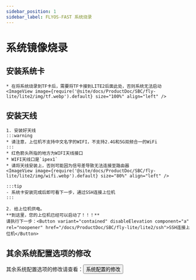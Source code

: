 ```yaml
---
sidebar_position: 1
sidebar_label: FLYOS-FAST 系统烧录
---
```








# 系统镜像烧录

<FASTFASLH name="H3" />

            
## 安装系统卡

    * 在将系统烧录到TF卡后，需要将TF卡接到LITE2后面此处，否则系统无法启动
    <ImageView image={require('@site/docs/ProductDoc/SBC/fly-lite/lite2/img/tf.webp').default} size="100%" align="left" />  

## 安装天线

    1. 安装好天线
    :::warning
    * 请注意，上位机不支持中文名字的WIFI，不支持2.4G和5G双频合一的WiFi
    :::
    * 红色箭头所指的地方为WIFI天线接口
    * WIFI天线口是`ipex1`
    * 请将天线安装上，否则可能因为信号差导致无法连接至路由器
    <ImageView image={require('@site/docs/ProductDoc/SBC/fly-lite/lite2/img/wifi.webp').default} size="80%" align="left" /> 

    :::tip
    - 系统卡安装完成后即可看下一步，通过SSH连接上位机
    :::

    2. 给上位机供电。  
    **到这里，您的上位机已经可以启动了！！！**  
    请执行下一步：<Button variant="contained" disableElevation component="a" rel="noopener" href="/docs/ProductDoc/SBC/fly-lite/lite2/ssh">SSH连接上位机</Button>

## 其余系统配置选项的修改

其余系统配置选项的修改请查看：<Button variant="contained" disableElevation component="a" rel="noopener" href="/docs/ProductDoc/SBC/fly-lite/lite2/flyos/fast_config">系统配置的修改</Button>

